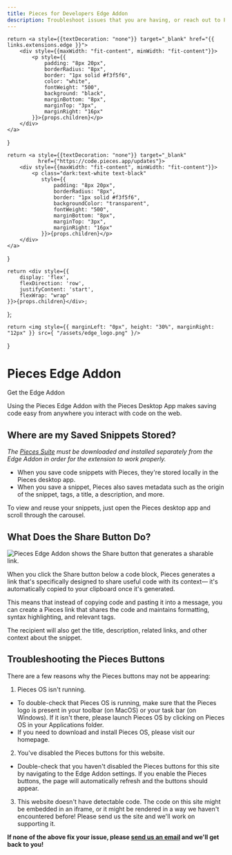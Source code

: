 ```yaml
---
title: Pieces for Developers Edge Addon
description: Troubleshoot issues that you are having, or reach out to Pieces support to get assistance with the Pieces for Developers Chrome Extension.
---
```


<link rel="canonical" href="https://docs.pieces.app/extensions-plugins/edge" />

    return <a style={{textDecoration: "none"}} target="_blank" href="{{ links.extensions.edge }}">
        <div style={{maxWidth: "fit-content", minWidth: "fit-content"}}>
            <p style={{
                padding: "8px 20px",
                borderRadius: "8px",
                border: "1px solid #f3f5f6",
                color: "white",
                fontWeight: "500",
                background: "black",
                marginBottom: "8px",
                marginTop: "3px",
                marginRight: "16px"
            }}>{props.children}</p>
        </div>
    </a>
}

    return <a style={{textDecoration: "none"}} target="_blank"
              href={"https://code.pieces.app/updates"}>
        <div style={{maxWidth: "fit-content", minWidth: "fit-content"}}>
            <p class="dark:text-white text-black"
               style={{
                   padding: "8px 20px",
                   borderRadius: "8px",
                   border: "1px solid #f3f5f6",
                   backgroundColor: "transparent",
                   fontWeight: "500",
                   marginBottom: "8px",
                   marginTop: "3px",
                   marginRight: "16px"
               }}>{props.children}</p>
        </div>
    </a>
}

    return <div style={{
        display: 'flex',
        flexDirection: 'row',
        justifyContent: 'start',
        flexWrap: "wrap"
    }}>{props.children}</div>;
};

    return <img style={{ marginLeft: "0px", height: "30%", marginRight: "12px" }} src={ "/assets/edge_logo.png" }/>
}

<GridFlexRow>
    <h1>Pieces Edge Addon</h1>
</GridFlexRow>

<GridFlexRow>
    <InstallButton>Get the Edge Addon</InstallButton>
    <ReleasePill children="Current Version: {{ versions.edge }}"></ReleasePill>
</GridFlexRow>

Using the Pieces Edge Addon with the Pieces Desktop App makes saving code easy from anywhere you interact with code on the web.

## Where are my Saved Snippets Stored?
_The <a target="_blank" href="{{ links.installation.pfd_desktop_install }}">Pieces Suite</a> must be downloaded and installed separately from the Edge Addon in order for the extension to work properly._

- When you save code snippets with Pieces, they're stored locally in the Pieces desktop app.
- When you save a snippet, Pieces also saves metadata such as the origin of the snippet, tags, a title, a description, and more.

To view and reuse your snippets, just open the Pieces desktop app and scroll through the carousel.

## What Does the Share Button Do?

![Pieces Edge Addon shows the Share button that generates a sharable link.](/assets/chrome_share_button.png)

When you click the Share button below a code block, Pieces generates a link that's specifically designed to share useful code with its context— it's automatically copied to your clipboard once it's generated.

This means that instead of copying code and pasting it into a message, you can create a Pieces link that shares the code and maintains formatting, syntax highlighting, and relevant tags.

The recipient will also get the title, description, related links, and other context about the snippet.


## Troubleshooting the Pieces Buttons
There are a few reasons why the Pieces buttons may not be appearing:
1. Pieces OS isn't running.
 - To double-check that Pieces OS is running, make sure that the Pieces logo is present in your toolbar (on MacOS) or your task bar (on Windows). If it isn't there, please launch Pieces OS by clicking on Pieces OS in your Applications folder.
 - If you need to download and install Pieces OS, please visit our homepage.

2. You've disabled the Pieces buttons for this website.
 - Double-check that you haven't disabled the Pieces buttons for this site by navigating to the Edge Addon settings. If you enable the Pieces buttons, the page will automatically refresh and the buttons should appear.

3. This website doesn't have detectable code.
The code on this site might be embedded in an iframe, or it might be rendered in a way we haven't encountered before! Please send us the site and we'll work on supporting it.

**If none of the above fix your issue, please <a target="_blank" href="{{ links.socials.support_email }}">send us an email</a> and we'll get back to you!**